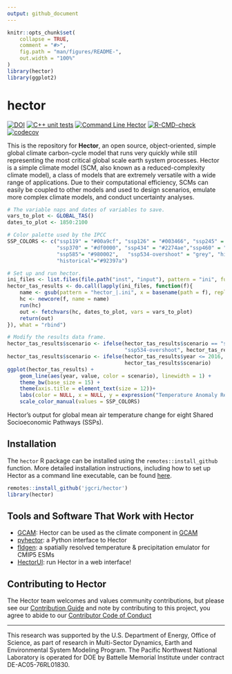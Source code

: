 ```yaml
---
output: github_document
---
```


<!-- README.md is generated from README.Rmd. Please edit this file then run devtools::build_readme() -->

```r
knitr::opts_chunk$set(
    collapse = TRUE,
    comment = "#>",
    fig.path = "man/figures/README-",
    out.width = "100%"
)
library(hector)
library(ggplot2)
```

# hector

[![DOI](https://zenodo.org/badge/22892935.svg)](https://zenodo.org/badge/latestdoi/22892935) [![C++ unit tests](https://github.com/JGCRI/hector/actions/workflows/unit-testing.yaml/badge.svg)](https://github.com/JGCRI/hector/actions/workflows/unit-testing.yaml) [![Command Line Hector](https://github.com/JGCRI/hector/actions/workflows/command-line.yaml/badge.svg)](https://github.com/JGCRI/hector/actions/workflows/command-line.yaml)  [![R-CMD-check](https://github.com/JGCRI/hector/actions/workflows/R-CMD-check.yaml/badge.svg)](https://github.com/JGCRI/hector/actions/workflows/R-CMD-check.yaml) [![codecov](https://codecov.io/gh/JGCRI/hector/branch/main/graph/badge.svg?token=EGM0lXDxRv)](https://codecov.io/gh/JGCRI/hector)

This is the repository for **Hector**, an open source, object-oriented, simple 
global climate carbon-cycle model that runs very quickly while still
representing the most critical global scale earth system processes. 
Hector is a simple climate model (SCM, also known as a reduced-complexity climate model),
a class of models that are extremely versatile with a wide
range of applications. Due to their computational efficiency, SCMs can easily
be coupled to other models and used to design scenarios, emulate more complex 
climate models, and conduct uncertainty analyses.

```r

# The variable naps and dates of variables to save.
vars_to_plot <- GLOBAL_TAS()
dates_to_plot <- 1850:2100

# Color palette used by the IPCC
SSP_COLORS <- c("ssp119" = "#00a9cf", "ssp126" = "#003466", "ssp245" = "#f69320",
                "ssp370" = "#df0000", "ssp434" = "#2274ae","ssp460" = "#b0724e",
                "ssp585"= "#980002",   "ssp534-overshoot" = "grey", "historical" = "#000000",
                "historical"="#92397a")

# Set up and run hector.
ini_files <- list.files(file.path("inst", "input"), pattern = "ini", full.names = TRUE)
hector_tas_results <- do.call(lapply(ini_files, function(f){
    name <- gsub(pattern = "hector_|.ini", x = basename(path = f), replacement = "")
    hc <- newcore(f, name = name)
    run(hc)
    out <- fetchvars(hc, dates_to_plot, vars = vars_to_plot)
    return(out)
}), what = "rbind")

# Modify the results data frame.
hector_tas_results$scenario <- ifelse(hector_tas_results$scenario == "ssp534-over",
                                      "ssp534-overshoot", hector_tas_results$scenario)
hector_tas_results$scenario <- ifelse(hector_tas_results$year <= 2016, "historical",
                                      hector_tas_results$scenario)
ggplot(hector_tas_results) +
    geom_line(aes(year, value, color = scenario), linewidth = 1) +
    theme_bw(base_size = 15) +
    theme(axis.title = element_text(size = 12))+
    labs(color = NULL, x = NULL, y = expression("Temperature Anomaly Relative to 1750 ("~degree~"C)")) +
    scale_color_manual(values = SSP_COLORS)
```

Hector's output for global mean air temperature change for eight Shared Socioeconomic Pathways (SSPs).

## Installation 

The `hector` R package can be installed using the `remotes::install_github` 
function. More detailed installation instructions, including how to set up
Hector as a command line executable, can be found [here](articles/BuildHector.html).

```r
remotes::install_github('jgcri/hector')
library(hector)
```

## Tools and Software That Work with Hector

* [GCAM](https://github.com/JGCRI/gcam-core): Hector can be used as the climate component in [GCAM](http://jgcri.github.io/gcam-doc/)
* [pyhector](https://github.com/openclimatedata/pyhector): a Python
interface to Hector
* [fldgen](https://github.com/JGCRI/fldgen): a spatially resolved temperature & precipitation emulator for CMIP5 ESMs
* [HectorUI](https://jgcri.shinyapps.io/HectorUI/): run Hector in a web interface!

## Contributing to Hector

The Hector team welcomes and values community contributions, but please see 
our [Contribution Guide](https://jgcri.github.io/hector/articles/ContributionsGuide.html) and note by  contributing 
to this project, you agree to abide to our [Contributor Code of Conduct](CODE_OF_CONDUCT.md)

*** 

This research was supported by the U.S. Department of Energy, Office of Science, as part of research in Multi-Sector Dynamics, Earth and Environmental System Modeling Program. The Pacific Northwest National Laboratory is operated for DOE by Battelle Memorial Institute under contract DE-AC05-76RL01830.
